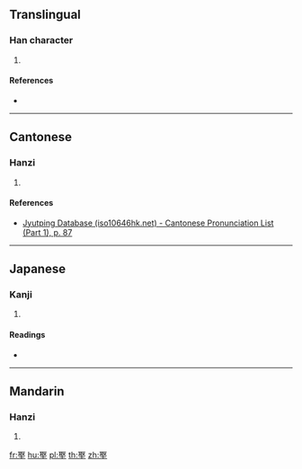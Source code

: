 {{character info/new}}
==Translingual==

===Han character===
{{Han char|rn=32|rad=土|as=08|sn=11|four=|canj=SEG,XXSEG|ids=⿱取土}}

# {{defn|Han|sort=土08}}

====References====
* {{Han ref|kx=0231.190|dkj=05203|dj=0468.110|hdz=10450.010|uh=57FE|ud=22526}}

----

==Cantonese==

===Hanzi===
{{yue-hanzi|jyut=[[zeoi6]]|y=jeui6}}

# {{defn|lang=yue|sort=土08}}

====References====
* [http://www.iso10646hk.net/jp/document/download.jsp Jyutping Database (iso10646hk.net) - Cantonese Pronunciation List (Part 1), p. 87]

----

==Japanese==

===Kanji===
{{ja-kanji|grade=|rs=土08}}

# {{defn|lang=ja|sort=土08}}

====Readings====
* {{ja-readings|on=[[しゅ]] (shu), [[じゅ]] (ju)|kun=}}

----

==Mandarin==

===Hanzi===
{{cmn-hanzi|pin=[[bàn]] ([[ban4]]), [[jù]] ([[ju4]])|wg=pan<sup>4</sup>, chü<sup>4</sup>}}

# {{defn|lang=cmn|sort=土08}}

[[fr:埾]]
[[hu:埾]]
[[pl:埾]]
[[th:埾]]
[[zh:埾]]